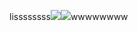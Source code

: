 lissssssss![](images/%F0%9F%8D%84%202023-01-01%2022.05.17.jpeg)![](images/%F0%9F%8D%84%202023-01-01%2022.05.15.jpeg)wwwwwwww
